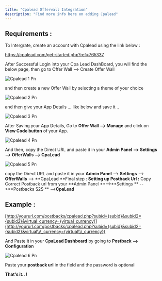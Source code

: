 ```yaml
---
title: "Cpalead Offerwall Integration"
description: "Find more info here on adding Cpalead"
---
```


## **Requirements :**

To Intergrate, create an account with Cpalead using the link below :

https://cpalead.com/get-started.php?ref=765337

After Successful Login into your Cpa Lead DashBoard, you will find the below page, then go to Offer Wall --\> Create Offer Wall

![Cpalead 1 Pn](/images/cpalead_1.png)

and then create a new Offer Wall by selecting a theme of your choice

![Cpalead 2 Pn](/images/cpalead_2.png)

and then give your App Details ... like below and save it ..

![Cpalead 3 Pn](/images/cpalead_3.png)

After Saving your App Details, Go to **Offer Wall --\> Manage** and click on **View Code button** of your App.

![Cpalead 4 Pn](/images/cpalead_4.png)

And then, copy the Direct URL and paste it in your **Admin Panel --\> Settings --\> OfferWalls --\> CpaLead**

![Cpalead 5 Pn](/images/cpalead_5.png)

copy the Direct URL and paste it in your **Admin Panel** --\> **Settings** --\> **OfferWalls** --\> **CpaLead **Final step : **Setting up Postback Url :** Copy Correct Postback url from your **Admin Panel **--\>**Settings ** --\>**Postbacks S2S ** --\>**CpaLead** 

## Example :

[http://yoururl.com/postbacks/cpalead.php?subid={subid}&subid2={subid2}&virtual_currency={virtual_currency}](http://yoururl.com/postbacks/cpalead.php?subid={subid}&subid2={subid2}&virtual\\\_currency={virtual\\\_currency})

And Paste it in your **CpaLead Dashboard** by going to **Postback --\> Configuration**

![Cpalead 6 Pn](/images/cpalead_6.png)

Paste your **postback url** in the field and the password is optional 

**​That's it.. \!**